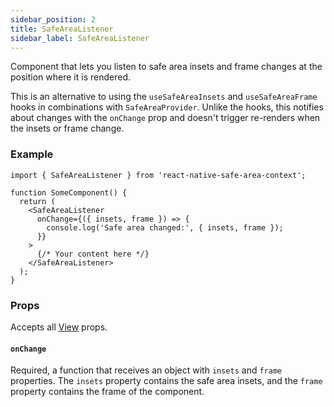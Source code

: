 ```yaml
---
sidebar_position: 2
title: SafeAreaListener
sidebar_label: SafeAreaListener
---
```


Component that lets you listen to safe area insets and frame changes at the position where it is rendered.

This is an alternative to using the `useSafeAreaInsets` and `useSafeAreaFrame` hooks in combinations with `SafeAreaProvider`. Unlike the hooks, this notifies about changes with the `onChange` prop and doesn't trigger re-renders when the insets or frame change.

### Example

```tsx
import { SafeAreaListener } from 'react-native-safe-area-context';

function SomeComponent() {
  return (
    <SafeAreaListener
      onChange={({ insets, frame }) => {
        console.log('Safe area changed:', { insets, frame });
      }}
    >
      {/* Your content here */}
    </SafeAreaListener>
  );
}
```

### Props

Accepts all [View](https://reactnative.dev/docs/view#props) props.

#### `onChange`

Required, a function that receives an object with `insets` and `frame` properties. The `insets` property contains the safe area insets, and the `frame` property contains the frame of the component.
